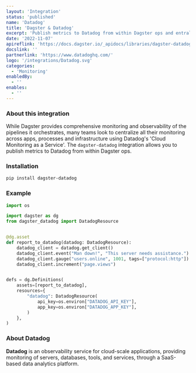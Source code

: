 ```yaml
---
layout: 'Integration'
status: 'published'
name: 'Datadog'
title: 'Dagster & Datadog'
excerpt: 'Publish metrics to Datadog from within Dagster ops and entralize your monitoring metrics.'
date: '2022-11-07'
apireflink: 'https://docs.dagster.io/_apidocs/libraries/dagster-datadog'
docslink: ''
partnerlink: 'https://www.datadoghq.com/'
logo: '/integrations/Datadog.svg'
categories:
  - 'Monitoring'
enabledBy:
  - ''
enables:
  - ''
---
```


### About this integration

While Dagster provides comprehensive monitoring and observability of the pipelines it orchestrates, many teams look to centralize all their monitoring across apps, processes and infrastructure using Datadog's 'Cloud Monitoring as a Service'. The `dagster-datadog` integration allows you to publish metrics to Datadog from within Dagster ops.

### Installation

```bash
pip install dagster-datadog
```

### Example

```python
import os

import dagster as dg
from dagster_datadog import DatadogResource


@dg.asset
def report_to_datadog(datadog: DatadogResource):
    datadog_client = datadog.get_client()
    datadog_client.event("Man down!", "This server needs assistance.")
    datadog_client.gauge("users.online", 1001, tags=["protocol:http"])
    datadog_client.increment("page.views")


defs = dg.Definitions(
    assets=[report_to_datadog],
    resources={
        "datadog": DatadogResource(
            api_key=os.environ["DATADOG_API_KEY"],
            app_key=os.environ["DATADOG_APP_KEY"],
        )
    },
)

```

### About Datadog

**Datadog** is an observability service for cloud-scale applications, providing monitoring of servers, databases, tools, and services, through a SaaS-based data analytics platform.
